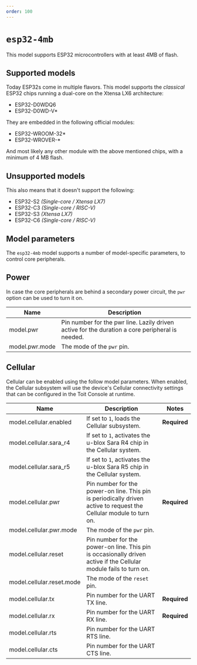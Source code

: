 ```yaml
---
order: 100
---
```


# `esp32-4mb`

This model supports ESP32 microcontrollers with at least 4MB of flash.

## Supported models

Today ESP32s come in multiple flavors. This model supports the _classical_ ESP32 chips running a dual-core on the Xtensa LX6 architecture:

- ESP32-D0WDQ6
- ESP32-D0WD-V\*

They are embedded in the following official modules:

- ESP32-WROOM-32\*
- ESP32-WROVER-\*

And most likely any other module with the above mentioned chips, with a minimum of 4 MB flash.

## Unsupported models

This also means that it doesn't support the following:

- ESP32-S2 _(Single-core / Xtensa LX7)_
- ESP32-C3 _(Single-core / RISC-V)_
- ESP32-S3 _(Xtensa LX7)_
- ESP32-C6 _(Single-core / RISC-V)_

## Model parameters

The `esp32-4mb` model supports a number of model-specific parameters, to control core peripherals.

## Power

In case the core peripherals are behind a secondary power circuit, the `pwr` option can be used to turn it on.

| Name           | Description                                                                                     |
| -------------- | ----------------------------------------------------------------------------------------------- |
| model.pwr      | Pin number for the pwr line. Lazily driven active for the duration a core peripheral is needed. |
| model.pwr.mode | The mode of the `pwr` pin.                                                                      |

## Cellular

Cellular can be enabled using the follow model parameters. When enabled, the Cellular subsystem will use the device's Cellular connectivity settings that can be configured in the Toit Console at runtime.

| Name                      | Description                                                                                                         | Notes        |
| ------------------------- | ------------------------------------------------------------------------------------------------------------------- | ------------ |
| model.cellular.enabled    | If set to `1`, loads the Cellular subsystem.                                                                        | **Required** |
| model.cellular.sara_r4    | If set to `1`, activates the u-blox Sara R4 chip in the Cellular system.                                            |
| model.cellular.sara_r5    | If set to `1`, activates the u-blox Sara R5 chip in the Cellular system.                                            |
| model.cellular.pwr        | Pin number for the power-on line. This pin is periodically driven active to request the Cellular module to turn on. | **Required** |
| model.cellular.pwr.mode   | The mode of the `pwr` pin.                                                                                          |
| model.cellular.reset      | Pin number for the power-on line. This pin is occasionally driven active if the Cellular module fails to turn on.   |
| model.cellular.reset.mode | The mode of the `reset` pin.                                                                                        |
| model.cellular.tx         | Pin number for the UART TX line.                                                                                    | **Required** |
| model.cellular.rx         | Pin number for the UART RX line.                                                                                    | **Required** |
| model.cellular.rts        | Pin number for the UART RTS line.                                                                                   |
| model.cellular.cts        | Pin number for the UART CTS line.                                                                                   |
